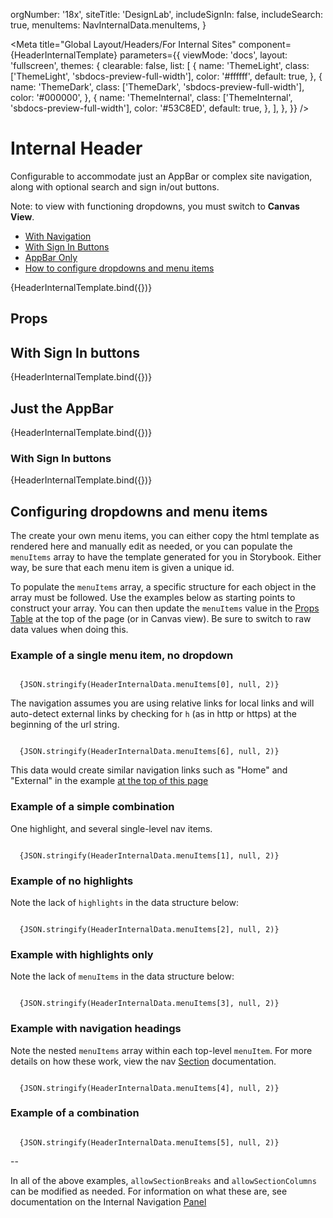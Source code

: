   orgNumber: '18x',
  siteTitle: 'DesignLab',
  includeSignIn: false,
  includeSearch: true,
  menuItems: NavInternalData.menuItems,
}

<Meta
  title="Global Layout/Headers/For Internal Sites"
  component={HeaderInternalTemplate}
  parameters={{
    viewMode: 'docs',
    layout: 'fullscreen',
    themes: {
      clearable: false,
      list: [
        {
          name: 'ThemeLight',
          class: ['ThemeLight', 'sbdocs-preview-full-width'],
          color: '#ffffff',
          default: true,
        },
        {
          name: 'ThemeDark',
          class: ['ThemeDark', 'sbdocs-preview-full-width'],
          color: '#000000',
        },
        {
          name: 'ThemeInternal',
          class: ['ThemeInternal', 'sbdocs-preview-full-width'],
          color: '#53C8ED',
          default: true,
        },
      ],
    },
  }}
/>

# Internal Header

Configurable to accommodate just an AppBar or complex site navigation, along with optional search and sign in/out buttons.

Note: to view with functioning dropdowns, you must switch to <strong>Canvas View</strong>.

- [With Navigation](#top)
- [With Sign In Buttons](#with-sign-in-buttons)
- [AppBar Only](#just-the-appbar)
- [How to configure dropdowns and menu items](#configuring-dropdowns-and-menu-items)

<span id="top"></span>

<Canvas>
  <Story
    name="With Navigation"
    args={HeaderInternalData}
    argTypes={{
      includeSearch: {
        type: { name: 'boolean', required: false },
        description:
          "If search should be included in the nav. Set to `false` if all you need is the AppBar or if your application doesn't support search capabilities.",
      },
      menuItems: {
        type: { name: 'array', required: false },
        description:
          'Complex object containing all menu items, including highlights. Leave empty if all you need is the AppBar',
      },
    }}
  >
    {HeaderInternalTemplate.bind({})}
  </Story>
</Canvas>

## Props

<ArgsTable story="With Navigation" />

## With Sign In buttons

<Canvas>
  <Story
    name="With Sign In"
    args={{
      ...HeaderInternalData,
      includeSignIn: true,
    }}
  >
    {HeaderInternalTemplate.bind({})}
  </Story>
</Canvas>

<ArgsTable story="With Sign In" />

## Just the AppBar

<Canvas>
  <Story
    name="AppBar Only"
    args={{ ...HeaderInternalData, menuItems: [], includeSearch: false }}
  >
    {HeaderInternalTemplate.bind({})}
  </Story>
</Canvas>

<ArgsTable story="AppBar Only" />

### With Sign In buttons

<Canvas>
  <Story
    name="AppBar Only With Sign In"
    args={{
      ...HeaderInternalData,
      menuItems: [],
      includeSearch: false,
      includeSignIn: true,
    }}
  >
    {HeaderInternalTemplate.bind({})}
  </Story>
</Canvas>

<ArgsTable story="AppBar Only With Sign In" />

## Configuring dropdowns and menu items

The create your own menu items, you can either copy the html template as rendered here and manually edit as needed, or you can populate the `menuItems` array to have the template generated for you in Storybook. Either way, be sure that each menu item is given a unique id.

To populate the `menuItems` array, a specific structure for each object in the array must be followed. Use the examples below as starting points to construct your array. You can then update the `menuItems` value in the [Props Table](#props) at the top of the page (or in Canvas view). Be sure to switch to raw data values when doing this.

### Example of a single menu item, no dropdown

<code language="json">
  {JSON.stringify(HeaderInternalData.menuItems[0], null, 2)}
</code>

The navigation assumes you are using relative links for local links and will auto-detect external links by checking for `h` (as in http or https) at the beginning of the url string.

<code language="json">
  {JSON.stringify(HeaderInternalData.menuItems[6], null, 2)}
</code>

This data would create similar navigation links such as "Home" and "External" in the example [at the top of this page](#top)

### Example of a simple combination

One highlight, and several single-level nav items.

<div class="sbdocs-preview-full-width">
  <Story id="global-layout-headers-for-internal-sites-elements-panel--basic" />
</div>

<code language="json">
  {JSON.stringify(HeaderInternalData.menuItems[1], null, 2)}
</code>

### Example of no highlights

<div class="sbdocs-preview-full-width">
  <Story id="global-layout-headers-for-internal-sites-elements-panel--no-highlights" />
</div>

Note the lack of `highlights` in the data structure below:

<code language="json">
  {JSON.stringify(HeaderInternalData.menuItems[2], null, 2)}
</code>

### Example with highlights only

<div class="sbdocs-preview-full-width">
  <Story id="global-layout-headers-for-internal-sites-elements-panel--all-highlights" />
</div>

Note the lack of `menuItems` in the data structure below:

<code language="json">
  {JSON.stringify(HeaderInternalData.menuItems[3], null, 2)}
</code>

### Example with navigation headings

<div class="sbdocs-preview-full-width">
  <Story id="global-layout-headers-for-internal-sites-elements-panel--with-headings" />
</div>

Note the nested `menuItems` array within each top-level `menuItem`. For more details on how these work, view the nav [Section](?path=/docs/global-layout-headers-for-internal-sites-elements-section--basic-heading) documentation.

<code language="json">
  {JSON.stringify(HeaderInternalData.menuItems[4], null, 2)}
</code>

### Example of a combination

<div class="sbdocs-preview-full-width">
  <Story id="global-layout-headers-for-internal-sites-elements-panel--combination" />
</div>

<code language="json">
  {JSON.stringify(HeaderInternalData.menuItems[5], null, 2)}
</code>

--

In all of the above examples, `allowSectionBreaks` and `allowSectionColumns` can be modified as needed. For information on what these are, see documentation on the Internal Navigation [Panel](?path=/docs/global-layout-headers-for-internal-sites-elements-panel--basic)
